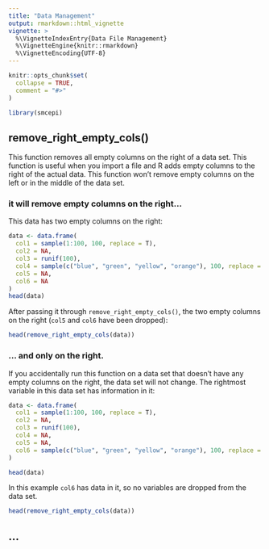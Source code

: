 ```yaml
---
title: "Data Management"
output: rmarkdown::html_vignette
vignette: >
  %\VignetteIndexEntry{Data File Management}
  %\VignetteEngine{knitr::rmarkdown}
  %\VignetteEncoding{UTF-8}
---
```


```r
knitr::opts_chunk$set(
  collapse = TRUE,
  comment = "#>"
)

library(smcepi)
```

## remove_right_empty_cols()

This function removes all empty columns on the right of a data set. This function is useful when you import a file and R adds empty columns to the right of the actual data. This function won't remove empty columns on the left or in the middle of the data set. 

### it will remove empty columns on the right...

This data has two empty columns on the right:

```r
data <- data.frame(
  col1 = sample(1:100, 100, replace = T),
  col2 = NA,
  col3 = runif(100),
  col4 = sample(c("blue", "green", "yellow", "orange"), 100, replace = T),
  col5 = NA,
  col6 = NA
)
head(data)
```

After passing it through `remove_right_empty_cols()`, the two empty columns on the right (`col5` and `col6` have been dropped):

```r
head(remove_right_empty_cols(data))
```

### ... and only on the right.

If you accidentally run this function on a data set that doesn't have any empty columns on the right, the data set will not change. The rightmost variable in this data set has information in it:

```r
data <- data.frame(
  col1 = sample(1:100, 100, replace = T),
  col2 = NA,
  col3 = runif(100),
  col4 = NA,
  col5 = NA,
  col6 = sample(c("blue", "green", "yellow", "orange"), 100, replace = T)
)

head(data)
```

In this example `col6` has data in it, so no variables are dropped from the data set. 

```r
head(remove_right_empty_cols(data))
```

## ...
